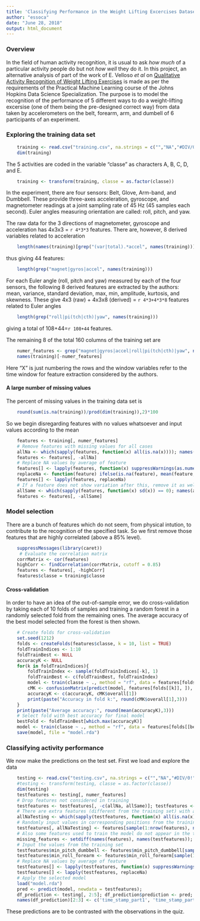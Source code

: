 ```yaml
---
title: 'Classifying Performance in the Weight Lifting Excercises Dataset'
author: "essoca"
date: "June 28, 2018"
output: html_document
---
```


### Overview
In the field of human activity recognition, it is usual to ask *how much* of a particular activity people do but not *how well* they do it. In this project, an alternative analysis of part of the work of E. Velloso *et al* on [Qualitative Activity Recognition of Weight Lifting Exercises](http://groupware.les.inf.puc-rio.br/work.jsf?p1=11201) is made as per the requirements of the Practical Machine Learning course of the Johns Hopkins Data Science Specialization. The purpose is to model the recognition of the performance of 5 different ways to do a weight-lifting excersise (one of them being the pre-designed correct way) from data taken by accelerometers on the belt, forearm, arm, and dumbell of 6 participants of an experiment.

### Exploring the training data set


```r
    training <- read.csv("training.csv", na.strings = c("","NA","#DIV/0!"), stringsAsFactors = FALSE)
    dim(training)
```

The 5 activities are coded in the variable "classe" as characters A, B, C, D, and E.
```r
    training <- transform(training, classe = as.factor(classe))
```
In the experiment, there are four sensors: Belt, Glove, Arm-band, and Dumbbell. These provide three-axes acceleration, gyroscope, and magnetometer readings at a joint sampling rate of 45 Hz (45 samples each second). Euler angles measuring orientation are called: roll, pitch, and yaw.

The raw data for the 3 directions of magnetometer, gyroscope and acceleration has 4x3x3 = `r 4*3*3` features. There are, however, 8 derived variables related to acceleration

```r
    length(names(training)[grep("(var|total).*accel", names(training))])
```

thus giving 44 features:

```r
    length(grep("magnet|gyros|accel", names(training)))
```

For each Euler angle (roll, pitch and yaw) measured by each of the four sensors, the following 8 derived features are extracted by the authors: mean, variance, standard deviation, max, min, amplitude, kurtosis, and skewness. These give 4x3 (raw) + 4x3x8 (derived) = `r 4*3+4*3*8` features related to Euler angles 
```r
    length(grep("roll|pi(tch|cth)|yaw", names(training)))
```
giving a total of 108+44=`r 108+44` features.

The remaining 8 of the total 160 columns of the training set are
```r
    numer_features <- grep("magnet|gyros|accel|roll|pi(tch|cth)|yaw", names(training))
    names(training)[-numer_features]
```
Here "X" is just numbering the rows and the window variables refer to the time window for feature extraction considered by the authors.
 
#### A large number of missing values

The percent of missing values in the training data set is
```r
    round(sum(is.na(training))/prod(dim(training)),2)*100
```

So we begin disregarding features with no values whatsoever and input values according to the mean
```r
    features <- training[, numer_features]
    # Remove features with missing values for all cases
    allNa <- which(sapply(features, function(x) all(is.na(x)))); names(allNa) <- NULL
    features <- features[, -allNa]
    # Replace NA values by average of feature
    features[] <- lapply(features, function(x) suppressWarnings(as.numeric(x)))
    replaceNa <- function(feature) ifelse(is.na(feature), mean(feature, na.rm = TRUE), feature)
    features[] <- lapply(features, replaceNa)
    # If a feature does not show variation after this, remove it as well
    allSame <- which(sapply(features, function(x) sd(x)) == 0); names(allSame) <- NULL
    features <- features[, -allSame]
```


### Model selection

There are a bunch of features which do not seem, from physical intution, to contribute to the recognition of the specified task. So we first remove those features that are highly correlated (above a 85% level).
```r
    suppressMessages(library(caret))
     # Evaluate the correlation matrix
    corrMatrix <- cor(features)
    highCorr <- findCorrelation(corrMatrix, cutoff = 0.85) 
    features <- features[, -highCorr]
    features$classe = training$classe
```

#### Cross-validation

In order to have an idea of the out-of-sample error, we do cross-validation by taking each of 10 folds of samples and training a random forest in a randomly selected fold from the remaining ones. The average accuracy of the best model selected from the forest is then shown.
```r
    # Create folds for cross-validation
    set.seed(1212)
    folds <- createFolds(features$classe, k = 10, list = TRUE)
    foldTrainIndices <- 1:10
    foldTrainBest <- NULL
    accuracyK <- NULL
    for(k in foldTrainIndices){
        foldTrainIndex <- sample(foldTrainIndices[-k], 1)
        foldTrainBest <- c(foldTrainBest, foldTrainIndex)
        model <- train(classe ~ ., method = "rf", data = features[folds[[foldTrainIndex]], ])
        cMK <- confusionMatrix(predict(model, features[folds[[k]], ]), features[folds[[k]], ]$classe)
        accuracyK <- c(accuracyK, cMK$overall[1])
        print(paste("Accuracy in fold k:", round(cMK$overall[1],3)))
    }
    print(paste("Average accuracy:", round(mean(accuracyK),3)))
    # Select fold with best accuracy for final model
    bestFold <- foldTrainBest[which.max(accuracyK)]
    model <- train(classe ~ ., method = "rf", data = features[folds[[bestFold]], ])
    save(model, file = "model.rda")
```

### Classifying activity performance

We now make the predictions on the test set. First we load and explore the data

```r
    testing <- read.csv("testing.csv", na.strings = c("","NA","#DIV/0!"), stringsAsFactors = FALSE)
    #testing <- transform(testing, classe = as.factor(classe))
    dim(testing)
    testfeatures <- testing[, numer_features]
    # Drop features not considered in training
    testfeatures <- testfeatures[, -c(allNa, allSame)]; testfeatures <- testfeatures[, -highCorr]
    # There are extra features (different from the training set) with all cases missing
    allNaTesting <- which(sapply(testfeatures, function(x) all(is.na(x)))); names(allNaTesting) <- NULL
    # Randomly input values in corresponding positions from the training set
    testfeatures[, allNaTesting] <- features[sample(1:nrow(features), nrow(testing)), allNaTesting]
    # Also some features used to train the model do not appear in the test set
    missing_features <- setdiff(names(features), names(testfeatures)); missing_features
    # Input the values from the training set
    testfeatures$min_pitch_dumbbell <- features$min_pitch_dumbbell[sample(1:nrow(features), nrow(testing))]
    testfeatures$min_roll_forearm <- features$min_roll_forearm[sample(1:nrow(features), nrow(testing))]
    # Replace NA values by average of feature
    testfeatures[] <- lapply(testfeatures, function(x) suppressWarnings(as.numeric(x)))
    testfeatures[] <- lapply(testfeatures, replaceNa)
    # Apply the selected model
    load("model.rda")
    pred <- predict(model, newdata = testfeatures);
    df_prediction <- testing[, 2:5]; df_prediction$prediction <- pred; 
    names(df_prediction)[2:3] <- c('time_stamp_part1', 'time_stamp_part2'); df_prediction
```

These predictions are to be contrasted with the observations in the quiz.
